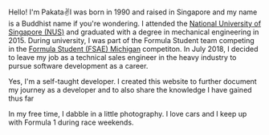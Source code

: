 Hello! I'm Pakata✌I was born in 1990 and raised in Singapore and my name is a Buddhist name if you're wondering. I attended the [National University of Singapore (NUS)](http://nus.edu.sg/) and graduated with a degree in mechanical engineering in 2015. During university, I was part of the Formula Student team competing in the [Formula Student (FSAE) Michigan](https://www.sae.org/attend/student-events/formula-sae-michigan/about) competiton. In July 2018, I decided to leave my job as a technical sales engineer in the heavy industry to pursue software development as a career.

Yes, I'm a self-taught developer. I created this website to further document my journey as a developer and to also share the knowledge I have gained thus far

In my free time, I dabble in a little photography. I love cars and I keep up with Formula 1 during race weekends.

